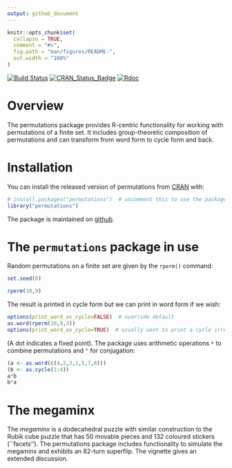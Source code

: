 ```yaml
---
output: github_document
---
```


<!-- README.md is generated from README.Rmd. Please edit that file -->

```r
knitr::opts_chunk$set(
  collapse = TRUE,
  comment = "#>",
  fig.path = "man/figures/README-",
  out.width = "100%"
)
```

<!-- badges: start -->
[![Build Status](https://app.travis-ci.com/RobinHankin/permutations.svg?branch=master)](https://app.travis-ci.com/RobinHankin/permutations)
[![CRAN_Status_Badge](https://www.r-pkg.org/badges/version/permutations)](https://cran.r-project.org/package=permutations)
[![Rdoc](https://www.rdocumentation.org/badges/version/permutations)](https://www.rdocumentation.org/packages/permutations)
<!-- badges: end -->


# Overview

The permutations package provides R-centric functionality for working
with permutations of a finite set.  It includes group-theoretic
composition of permutations and can transform from word form to cycle
form and back.


# Installation

You can install the released version of permutations from [CRAN](https://CRAN.R-project.org) with:

```r
# install.packages("permutations")  # uncomment this to use the package
library("permutations")
```

The package is maintained on
[github](https://github.com/RobinHankin/permutations).	

# The `permutations` package in use

Random permutations on a finite set are given by the `rperm()` command:

```r
set.seed(0)
```


```r
rperm(10,9)
```

The result is printed in cycle form but we can print in word form if we wish:

```r
options(print_word_as_cycle=FALSE)  # override default
as.word(rperm(10,9,3))
options(print_word_as_cycle=TRUE)  # usually want to print a cycle irregardless
```

(A dot indicates a fixed point).  The package uses arithmetic
operations `*` to combine permutations and `^` for
conjugation:

```r
(a <- as.word(c(4,2,3,1,5,7,6)))
(b <- as.cycle(1:4))
a*b
b*a
```

# The megaminx

The *megaminx* is a dodecahedral puzzle with similar construction to
the Rubik cube puzzle that has 50 movable pieces and 132 coloured
stickers (``facets'').  The permutations package includes
functionality to simulate the megaminx and exhibits an 82-turn
superflip.  The vignette gives an extended discussion.
